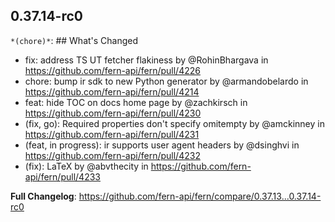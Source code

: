 ## 0.37.14-rc0
`*(chore)*`: ## What's Changed
* fix: address TS UT fetcher flakiness by @RohinBhargava in https://github.com/fern-api/fern/pull/4226
* chore: bump ir sdk to new Python generator by @armandobelardo in https://github.com/fern-api/fern/pull/4214
* feat: hide TOC on docs home page by @zachkirsch in https://github.com/fern-api/fern/pull/4230
* (fix, go): Required properties don't specify omitempty by @amckinney in https://github.com/fern-api/fern/pull/4231
* (feat, in progress): ir supports user agent headers by @dsinghvi in https://github.com/fern-api/fern/pull/4232
* (fix): LaTeX by @abvthecity in https://github.com/fern-api/fern/pull/4233


**Full Changelog**: https://github.com/fern-api/fern/compare/0.37.13...0.37.14-rc0

